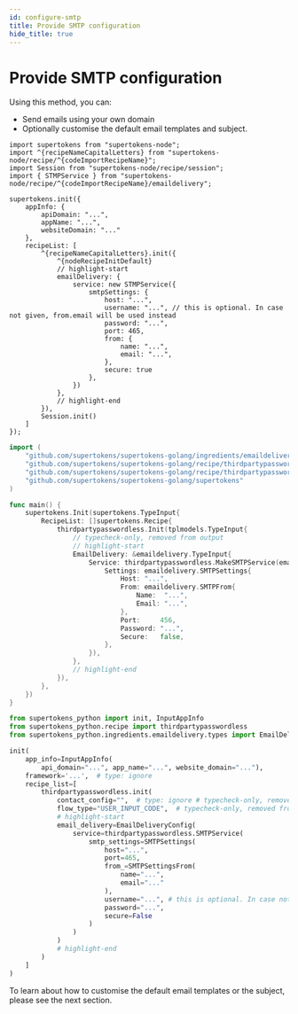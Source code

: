 ```yaml
---
id: configure-smtp
title: Provide SMTP configuration
hide_title: true
---
```



# Provide SMTP configuration

Using this method, you can:
- Send emails using your own domain
- Optionally customise the default email templates and subject.

<BackendSDKTabs>
<TabItem value="nodejs">

```tsx
import supertokens from "supertokens-node";
import ^{recipeNameCapitalLetters} from "supertokens-node/recipe/^{codeImportRecipeName}";
import Session from "supertokens-node/recipe/session";
import { STMPService } from "supertokens-node/recipe/^{codeImportRecipeName}/emaildelivery";

supertokens.init({
    appInfo: {
        apiDomain: "...",
        appName: "...",
        websiteDomain: "..."
    },
    recipeList: [
        ^{recipeNameCapitalLetters}.init({
            ^{nodeRecipeInitDefault}
            // highlight-start
            emailDelivery: {
                service: new STMPService({
                    smtpSettings: {
                        host: "...",
                        username: "...", // this is optional. In case not given, from.email will be used instead
                        password: "...",
                        port: 465,
                        from: {
                            name: "...",
                            email: "...",
                        },
                        secure: true
                    },
                })
            },
            // highlight-end
        }),
        Session.init()
    ]
});
```
</TabItem>
<TabItem value="go">

```go
import (
	"github.com/supertokens/supertokens-golang/ingredients/emaildelivery"
	"github.com/supertokens/supertokens-golang/recipe/thirdpartypasswordless"
	"github.com/supertokens/supertokens-golang/recipe/thirdpartypasswordless/tplmodels"
	"github.com/supertokens/supertokens-golang/supertokens"
)

func main() {
	supertokens.Init(supertokens.TypeInput{
		RecipeList: []supertokens.Recipe{
			thirdpartypasswordless.Init(tplmodels.TypeInput{
				// typecheck-only, removed from output
				// highlight-start
				EmailDelivery: &emaildelivery.TypeInput{
					Service: thirdpartypasswordless.MakeSMTPService(emaildelivery.SMTPServiceConfig{
						Settings: emaildelivery.SMTPSettings{
							Host: "...",
							From: emaildelivery.SMTPFrom{
								Name:  "...",
								Email: "...",
							},
							Port:     456,
							Password: "...",
							Secure:   false,
						},
					}),
				},
				// highlight-end
			}),
		},
	})
}
```
</TabItem>
<TabItem value="python">

```python
from supertokens_python import init, InputAppInfo
from supertokens_python.recipe import thirdpartypasswordless
from supertokens_python.ingredients.emaildelivery.types import EmailDeliveryConfig, SMTPSettings, SMTPSettingsFrom

init(
    app_info=InputAppInfo(
        api_domain="...", app_name="...", website_domain="..."),
    framework='...',  # type: ignore
    recipe_list=[
        thirdpartypasswordless.init(
            contact_config="",  # type: ignore # typecheck-only, removed from output
            flow_type="USER_INPUT_CODE",  # typecheck-only, removed from output
            # highlight-start
            email_delivery=EmailDeliveryConfig(
                service=thirdpartypasswordless.SMTPService(
                    smtp_settings=SMTPSettings(
                        host="...",
                        port=465,
                        from_=SMTPSettingsFrom(
                            name="...",
                            email="..."
                        ),
                        username="...", # this is optional. In case not given, from.email will be used instead
                        password="...",
                        secure=False
                    )
                )
            )
            # highlight-end
        )
    ]
)
```

</TabItem>
</BackendSDKTabs>

To learn about how to customise the default email templates or the subject, please see the next section.